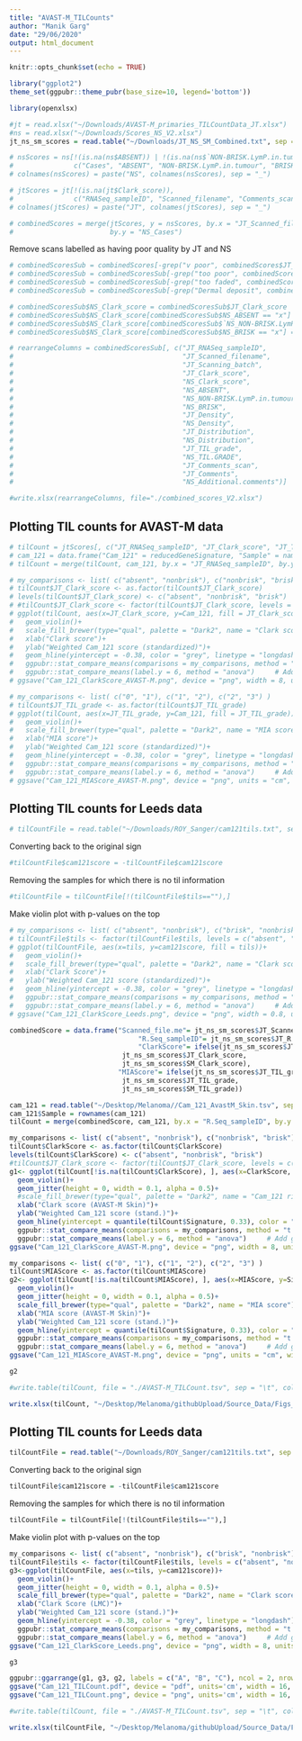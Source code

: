 ```yaml
---
title: "AVAST-M_TILCounts"
author: "Manik Garg"
date: "29/06/2020"
output: html_document
---
```


```r
knitr::opts_chunk$set(echo = TRUE)
```

```r
library("ggplot2")
theme_set(ggpubr::theme_pubr(base_size=10, legend='bottom'))
```

```r
library(openxlsx)
```

```r
#jt = read.xlsx("~/Downloads/AVAST-M_primaries_TILCountData_JT.xlsx")
#ns = read.xlsx("~/Downloads/Scores_NS_V2.xlsx")
jt_ns_sm_scores = read.table("~/Downloads/JT_NS_SM_Combined.txt", sep = "\t", header = TRUE, quote = "")
```

```r
# nsScores = ns[!(is.na(ns$ABSENT)) | !(is.na(ns$`NON-BRISK.LymP.in.tumour`)) | !(is.na(ns$BRISK)), 
#               c("Cases", "ABSENT", "NON-BRISK.LymP.in.tumour", "BRISK", "TIL.GRADE", "Additional.comments", "Density", "Distribution")]
# colnames(nsScores) = paste("NS", colnames(nsScores), sep = "_")
```

```r
# jtScores = jt[!(is.na(jt$Clark_score)), 
#               c("RNASeq_sampleID", "Scanned_filename", "Comments_scan", "Clark_score", "TIL_grade", "Comments", "Density", "Distribution", "Scanning_batch")]
# colnames(jtScores) = paste("JT", colnames(jtScores), sep = "_")
```

```r
# combinedScores = merge(jtScores, y = nsScores, by.x = "JT_Scanned_filename",
#                        by.y = "NS_Cases")
```

Remove scans labelled as having poor quality by JT and NS
```r
# combinedScoresSub = combinedScores[-grep("v poor", combinedScores$JT_Comments, ignore.case = TRUE), ]
# combinedScoresSub = combinedScoresSub[-grep("too poor", combinedScoresSub$JT_Comments, ignore.case = TRUE), ]
# combinedScoresSub = combinedScoresSub[-grep("too faded", combinedScoresSub$JT_Comments, ignore.case = TRUE), ]
# combinedScoresSub = combinedScoresSub[-grep("Dermal deposit", combinedScoresSub$NS_Additional.comments, ignore.case = FALSE), ]
```

```r
# combinedScoresSub$NS_Clark_score = combinedScoresSub$JT_Clark_score
# combinedScoresSub$NS_Clark_score[combinedScoresSub$NS_ABSENT == "x"] = 0
# combinedScoresSub$NS_Clark_score[combinedScoresSub$`NS_NON-BRISK.LymP.in.tumour` == "x"] = 1
# combinedScoresSub$NS_Clark_score[combinedScoresSub$NS_BRISK == "x"] = 2
```

```r
# rearrangeColumns = combinedScoresSub[, c("JT_RNASeq_sampleID", 
#                                          "JT_Scanned_filename",
#                                          "JT_Scanning_batch",
#                                          "JT_Clark_score",
#                                          "NS_Clark_score",
#                                          "NS_ABSENT", 
#                                          "NS_NON-BRISK.LymP.in.tumour", 
#                                          "NS_BRISK", 
#                                          "JT_Density",
#                                          "NS_Density",
#                                          "JT_Distribution",
#                                          "NS_Distribution",
#                                          "JT_TIL_grade",
#                                          "NS_TIL.GRADE",
#                                          "JT_Comments_scan",
#                                          "JT_Comments",
#                                          "NS_Additional.comments")]
```

```r
#write.xlsx(rearrangeColumns, file="./combined_scores_V2.xlsx")
```

## Plotting TIL counts for AVAST-M data

```r
# tilCount = jtScores[, c("JT_RNASeq_sampleID", "JT_Clark_score", "JT_TIL_grade")]
# cam_121 = data.frame("Cam_121" = reducedGeneSignature, "Sample" = names(reducedGeneSignature))
# tilCount = merge(tilCount, cam_121, by.x = "JT_RNASeq_sampleID", by.y = "Sample")
```

```r
# my_comparisons <- list( c("absent", "nonbrisk"), c("nonbrisk", "brisk"), c("absent", "brisk") )
# tilCount$JT_Clark_score <- as.factor(tilCount$JT_Clark_score)
# levels(tilCount$JT_Clark_score) <- c("absent", "nonbrisk", "brisk")
# #tilCount$JT_Clark_score <- factor(tilCount$JT_Clark_score, levels = c("absent", "nonbrisk", "brisk"))
# ggplot(tilCount, aes(x=JT_Clark_score, y=Cam_121, fill = JT_Clark_score))+
#   geom_violin()+
#   scale_fill_brewer(type="qual", palette = "Dark2", name = "Clark score")+
#   xlab("Clark score")+
#   ylab("Weighted Cam_121 score (standardized)")+
#   geom_hline(yintercept = -0.38, color = "grey", linetype = "longdash")+
#   ggpubr::stat_compare_means(comparisons = my_comparisons, method = "t.test")+ # Add pairwise comparisons p-value
#   ggpubr::stat_compare_means(label.y = 6, method = "anova")     # Add global p-value
# ggsave("Cam_121_ClarkScore_AVAST-M.png", device = "png", width = 8, units = "cm")
```

```r
# my_comparisons <- list( c("0", "1"), c("1", "2"), c("2", "3") )
# tilCount$JT_TIL_grade <- as.factor(tilCount$JT_TIL_grade)
# ggplot(tilCount, aes(x=JT_TIL_grade, y=Cam_121, fill = JT_TIL_grade))+
#   geom_violin()+
#   scale_fill_brewer(type="qual", palette = "Dark2", name = "MIA score")+
#   xlab("MIA score")+
#   ylab("Weighted Cam_121 score (standardized)")+
#   geom_hline(yintercept = -0.38, color = "grey", linetype = "longdash")+
#   ggpubr::stat_compare_means(comparisons = my_comparisons, method = "t.test")+ # Add pairwise comparisons p-value
#   ggpubr::stat_compare_means(label.y = 6, method = "anova")     # Add global p-value
# ggsave("Cam_121_MIAScore_AVAST-M.png", device = "png", units = "cm", width = 8)
```
## Plotting TIL counts for Leeds data

```r
# tilCountFile = read.table("~/Downloads/ROY_Sanger/cam121tils.txt", sep = "\t", header = TRUE, quote = "")
```
Converting back to the original sign
```r
#tilCountFile$cam121score = -tilCountFile$cam121score
```
Removing the samples for which there is no til information
```r
#tilCountFile = tilCountFile[!(tilCountFile$tils==""),]
```

Make violin plot with p-values on the top
```r
# my_comparisons <- list( c("absent", "nonbrisk"), c("brisk", "nonbrisk"), c("absent", "brisk") )
# tilCountFile$tils <- factor(tilCountFile$tils, levels = c("absent", "nonbrisk", "brisk"))
# ggplot(tilCountFile, aes(x=tils, y=cam121score, fill = tils))+
#   geom_violin()+
#   scale_fill_brewer(type="qual", palette = "Dark2", name = "Clark score")+
#   xlab("Clark Score")+
#   ylab("Weighted Cam_121 score (standardized)")+
#   geom_hline(yintercept = -0.38, color = "grey", linetype = "longdash")+
#   ggpubr::stat_compare_means(comparisons = my_comparisons, method = "t.test")+ # Add pairwise comparisons p-value
#   ggpubr::stat_compare_means(label.y = 6, method = "anova")     # Add global p-value
# ggsave("Cam_121_ClarkScore_Leeds.png", device = "png", width = 0.8, units = "cm")
```

```r
combinedScore = data.frame("Scanned_file.me"= jt_ns_sm_scores$JT_Scanned_file.me, 
                                "R.Seq_sampleID"= jt_ns_sm_scores$JT_R.Seq_sampleID, 
                                "ClarkScore"= ifelse(jt_ns_sm_scores$JT_Clark_score==jt_ns_sm_scores$NS_Clark_score,
                            jt_ns_sm_scores$JT_Clark_score, 
                            jt_ns_sm_scores$SM_Clark_score),
                           "MIAScore"= ifelse(jt_ns_sm_scores$JT_TIL_grade==jt_ns_sm_scores$NS_TIL.GRADE,
                            jt_ns_sm_scores$JT_TIL_grade, 
                            jt_ns_sm_scores$SM_TIL_grade))

```

```r
cam_121 = read.table("~/Desktop/Melanoma//Cam_121_AvastM_Skin.tsv", sep = "\t", header = TRUE, quote = "")
cam_121$Sample = rownames(cam_121)
tilCount = merge(combinedScore, cam_121, by.x = "R.Seq_sampleID", by.y = "Sample")
```

```r
my_comparisons <- list( c("absent", "nonbrisk"), c("nonbrisk", "brisk"), c("absent", "brisk") )
tilCount$ClarkScore <- as.factor(tilCount$ClarkScore)
levels(tilCount$ClarkScore) <- c("absent", "nonbrisk", "brisk")
#tilCount$JT_Clark_score <- factor(tilCount$JT_Clark_score, levels = c("absent", "nonbrisk", "brisk"))
g1<- ggplot(tilCount[!is.na(tilCount$ClarkScore), ], aes(x=ClarkScore, y=Signature))+
  geom_violin()+
  geom_jitter(height = 0, width = 0.1, alpha = 0.5)+
  #scale_fill_brewer(type="qual", palette = "Dark2", name = "Cam_121 risk group")+
  xlab("Clark score (AVAST-M Skin)")+
  ylab("Weighted Cam_121 score (stand.)")+
  geom_hline(yintercept = quantile(tilCount$Signature, 0.33), color = "grey", linetype = "longdash")+
  ggpubr::stat_compare_means(comparisons = my_comparisons, method = "t.test")+ # Add pairwise comparisons p-value
  ggpubr::stat_compare_means(label.y = 6, method = "anova")     # Add global p-value
ggsave("Cam_121_ClarkScore_AVAST-M.png", device = "png", width = 8, units = "cm")
```
```r
my_comparisons <- list( c("0", "1"), c("1", "2"), c("2", "3") )
tilCount$MIAScore <- as.factor(tilCount$MIAScore)
g2<- ggplot(tilCount[!is.na(tilCount$MIAScore), ], aes(x=MIAScore, y=Signature))+
  geom_violin()+
  geom_jitter(height = 0, width = 0.1, alpha = 0.5)+
  scale_fill_brewer(type="qual", palette = "Dark2", name = "MIA score")+
  xlab("MIA score (AVAST-M Skin)")+
  ylab("Weighted Cam_121 score (stand.)")+
  geom_hline(yintercept = quantile(tilCount$Signature, 0.33), color = "grey", linetype = "longdash")+
  ggpubr::stat_compare_means(comparisons = my_comparisons, method = "t.test")+ # Add pairwise comparisons p-value
  ggpubr::stat_compare_means(label.y = 6, method = "anova")     # Add global p-value
ggsave("Cam_121_MIAScore_AVAST-M.png", device = "png", units = "cm", width = 8)

```
```r
g2
```

```r
#write.table(tilCount, file = "./AVAST-M_TILCount.tsv", sep = "\t", col.names = TRUE, row.names = FALSE, quote = FALSE)

write.xlsx(tilCount, "~/Desktop/Melanoma/githubUpload/Source_Data/Figs_5A_5C.xlsx", colNames = TRUE, rowNames = TRUE, append = TRUE)

```

## Plotting TIL counts for Leeds data

```r
tilCountFile = read.table("~/Downloads/ROY_Sanger/cam121tils.txt", sep = "\t", header = TRUE, quote = "")
```
Converting back to the original sign
```r
tilCountFile$cam121score = -tilCountFile$cam121score
```
Removing the samples for which there is no til information
```r
tilCountFile = tilCountFile[!(tilCountFile$tils==""),]
```

Make violin plot with p-values on the top
```r
my_comparisons <- list( c("absent", "nonbrisk"), c("brisk", "nonbrisk"), c("absent", "brisk") )
tilCountFile$tils <- factor(tilCountFile$tils, levels = c("absent", "nonbrisk", "brisk"))
g3<-ggplot(tilCountFile, aes(x=tils, y=cam121score))+
  geom_violin()+
  geom_jitter(height = 0, width = 0.1, alpha = 0.5)+
  scale_fill_brewer(type="qual", palette = "Dark2", name = "Clark score")+
  xlab("Clark Score (LMC)")+
  ylab("Weighted Cam_121 score (stand.)")+
  geom_hline(yintercept = -0.38, color = "grey", linetype = "longdash")+
  ggpubr::stat_compare_means(comparisons = my_comparisons, method = "t.test")+ # Add pairwise comparisons p-value
  ggpubr::stat_compare_means(label.y = 6, method = "anova")     # Add global p-value
ggsave("Cam_121_ClarkScore_Leeds.png", device = "png", width = 8, units = "cm")
```
```r
g3
```
```r
ggpubr::ggarrange(g1, g3, g2, labels = c("A", "B", "C"), ncol = 2, nrow = 2, hjust = c(0.1, 0.1, 0.1))
ggsave("Cam_121_TILCount.pdf", device = "pdf", units='cm', width = 16, height = 16)
ggsave("Cam_121_TILCount.png", device = "png", units='cm', width = 16, height = 16 )
```

```r
#write.table(tilCount, file = "./AVAST-M_TILCount.tsv", sep = "\t", col.names = TRUE, row.names = FALSE, quote = FALSE)

write.xlsx(tilCountFile, "~/Desktop/Melanoma/githubUpload/Source_Data/Figs_5B.xlsx", colNames = TRUE, rowNames = TRUE, append = TRUE)

```